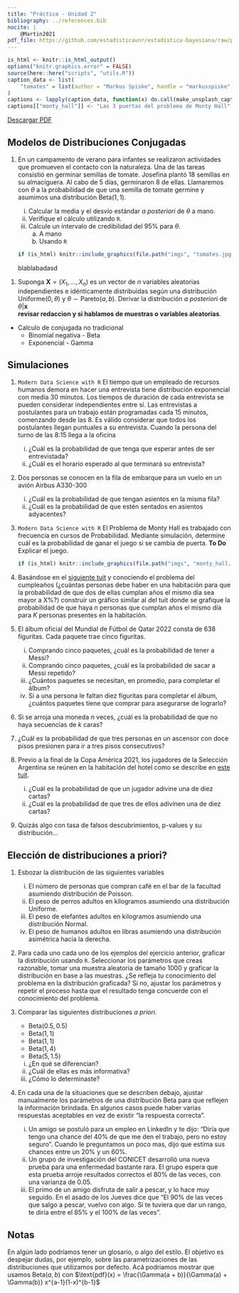 ```yaml
---
title: "Práctica - Unidad 2"
bibliography: ../references.bib
nocite: |
    @Martin2021
pdf_file: https://github.com/estadisticaunr/estadistica-bayesiana/raw/pdf/practica/practica_02.pdf
---
```


```r
is_html <- knitr::is_html_output()
options("knitr.graphics.error" = FALSE)
source(here::here("scripts", "utils.R"))
caption_data <- list(
    "tomates" = list(author = "Markus Spiske", handle = "markusspiske", code = "vrbZVyX2k4I")
)
captions <- lapply(caption_data, function(x) do.call(make_unsplash_caption, x))
captions[["monty_hall"]] <- "Las 3 puertas del problema de Monty Hall"
```

::: {.content-visible when-format="html"}

[Descargar PDF]({{< meta pdf_file >}})

:::


## Modelos de Distribuciones Conjugadas

1.  En un campamento de verano para infantes se realizaron actividades que promueven el
    contacto con la naturaleza. Una de las tareas consistió en germinar semillas de tomate.
    Josefina plantó 18 semillas en su almaciguera. Al cabo de 5 días, germinaron 8 de ellas.
    Llamaremos con $\theta$ a la probabilidad de que una semilla de tomate germine y 
    asumimos una distribución $\text{Beta}(1, 1)$.

    i. Calcular la media y el desvío estándar _a posteriori_ de $\theta$ a mano.
    i. Verifique el cálculo utilizando `R`.
    i. Calcule un intervalo de credibilidad del 95% para $\theta$.
        a. A mano
        a. Usando `R`

    ```r
    if (is_html) knitr::include_graphics(file.path("imgs", "tomates.jpg"))
    ```

    blablabadasd

<!-- An Introduction to Bayesian Inference, Methods and Computation (Nick Heard) -->
1.  Suponga $\mathbf{X} = (X_1,..., X_n)$ es un vector de $n$ variables aleatorias
    independientes e idénticamente distribuidas según una distribución 
    $\text{Uniforme}(0, \theta)$ y $\theta \sim \text{Pareto}(a, b)$. 
    Derivar la distribución _a posteriori_ de $\theta | \mathbf{x}$  
    **revisar redaccion y si hablamos de muestras o variables aleatorias**.

* Calculo de conjugada no tradicional
    * Binomial negativa - Beta
    * Exponencial - Gamma

## Simulaciones

1.  `Modern Data Science with R` 
    El tiempo que un empleado de recursos humanos demora en 
    hacer una entrevista tiene distribución exponencial con media 30 minutos. 
    Los tiempos de duración de cada entrevista se pueden considerar independientes entre sí. 
    Las entrevistas a postulantes para un trabajo están programadas cada 15 minutos, comenzando desde las 8. 
    Es válido considerar que todos los postulantes llegan puntuales a su entrevista. 
    Cuando la persona del turno de las 8:15 llega a la oficina

    i. ¿Cuál es la probabilidad de que tenga que esperar antes de ser entrevistada?
    i. ¿Cuál es el horario esperado al que terminará su entrevista?

    <!-- @Johnson2021 -->

1.  Dos personas se conocen en la fila de embarque para un vuelo en un avión Airbus A330-300

    i. ¿Cuál es la probabilidad de que tengan asientos en la misma fila?
    i. ¿Cuál es la probabilidad de que estén sentados en asientos adyacentes?

1.  `Modern Data Science with R` 
    El Problema de Monty Hall es trabajado con frecuencia en cursos de Probabilidad. 
    Mediante simulación, determine cuál es la probabilidad de ganar el juego si se cambia de puerta.
    **To Do** Explicar el juego.

    ```r
    if (is_html) knitr::include_graphics(file.path("imgs", "monty_hall.png"))
    ```

1.  Basándose en el [siguiente tuit](https://twitter.com/Kit_Yates_Maths/status/1542767039814713346) 
    y conociendo el problema del cumpleaños 
    (¿cuántas personas debe haber en una habitación para que la probabilidad de que dos de ellas cumplan años el mismo día sea mayor a X%?) 
    construir un gráfico similar al del tuit donde se grafique la probabilidad de que haya 
    $n$ personas que cumplan años el mismo día para $K$ personas presentes en la habitación.

1.  El álbum oficial del Mundial de Fútbol de Qatar 2022 consta de 638 figuritas. 
    Cada paquete trae cinco figuritas.

    i. Comprando cinco paquetes, ¿cuál es la probabilidad de tener a Messi?
    i. Comprando cinco paquetes, ¿cuál es la probabilidad de sacar a Messi repetido?
    i. ¿Cuántos paquetes se necesitan, en promedio, para completar el álbum?
    i. Si a una persona le faltan diez figuritas para completar el álbum, ¿cuántos paquetes tiene que comprar para asegurarse de lograrlo?

1.  Si se arroja una moneda $n$ veces, ¿cuál es la probabilidad de que no haya secuencias de $k$ caras?

1.  ¿Cuál es la probabilidad de que tres personas en un ascensor con doce pisos presionen para ir a tres pisos consecutivos?

1.  Previo a la final de la Copa América 2021, los jugadores de la Selección Argentina 
    se reúnen en la habitación del hotel como se describe en [este tuit](https://twitter.com/PlanetaDeCABJ/status/1587925636869300224).
    
    i. ¿Cuál es la probabilidad de que un jugador adivine una de diez cartas?
    i. ¿Cuál es la probabilidad de que tres de ellos adivinen una de diez cartas?

1.  Quizás algo con tasa de falsos descubrimientos, p-values y su distribución...


## Elección de distribuciones a priori?

1.  Esbozar la distribución de las siguientes variables

    i. El número de personas que compran café en el bar de la facultad asumiendo distribución de Poisson.
    i. El peso de perros adultos en kilogramos asumiendo una distribución Uniforme.
    i. El peso de elefantes adultos en kilogramos asumiendo una distribución Normal.
    i. El peso de humanos adultos en libras asumiendo una distribución asimétrica hacia la derecha.

1. Para cada uno  cada uno de los ejemplos del ejercicio anterior, graficar la distribución usando `R`.
   Seleccionar los parámetros que creas razonable, 
   tomar una muestra aleatoria de tamaño 1000
   y graficar la distribución en base a las muestras. 
   ¿Se refleja tu conocimiento del problema en la distribución graficada?
   Si no, ajustar los parámetros y repetir el proceso hasta que el resultado tenga
   concuerde con el conocimiento del problema.


1.  Comparar las siguientes distribuciones _a priori_.

    * $\text{Beta}(0.5, 0.5)$
    * $\text{Beta}(1, 1)$
    * $\text{Beta}(1, 1)$
    * $\text{Beta}(1, 4)$
    * $\text{Beta}(5, 1.5)$

    i. ¿En qué se diferencian?
    i. ¿Cuál de ellas es más informativa?
    i. ¿Cómo lo determinaste?


1.  En cada una de la situaciones que se describen debajo, ajustar manualmente los
    parámetros de una distribución $\text{Beta}$ para que reflejen la información brindada. 
    En algunos casos puede haber varias respuestas aceptables en vez de existir "la respuesta correcta".

    i. Un amigo se postuló para un empleo en LinkedIn y te dijo: "Diría que tengo una 
    chance del 40% de que me den el trabajo, pero no estoy seguro". Cuando le preguntamos
    un poco mas, dijo que estima sus chances entre un 20% y un 60%.
    i. Un grupo de investigación del CONICET desarrolló una nueva prueba para una 
    enfermedad bastante rara. El grupo espera que esta prueba arroje resultados correctos
    el 80% de las veces, con una varianza de 0.05.
    i. El primo de un amigo disfruta de salir a pescar, y lo hace muy seguido. En el 
    asado de los Jueves dice que "El 90% de las veces que salgo a pescar, vuelvo con algo.
    Si te tuviera que dar un rango, te diría entre el 85% y el 100% de las veces".


## Notas

En algún lado podríamos tener un glosario, o algo del estilo. El objetivo es despejar
dudas, por ejemplo, sobre las parametrizaciones de las distribuciones que utilizamos por defecto.
Acá podriamos mostrar que usamos $\text{Beta}(a, b)$ con 
$\text{pdf}(x) = \frac{\Gamma(a + b)}{\Gamma(a) + \Gamma(b)} x^{a-1}(1-x)^{b-1}$